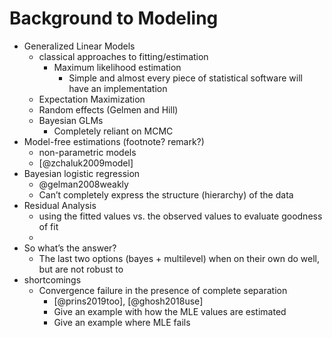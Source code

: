 # Background to Modeling {#background}

- Generalized Linear Models
  - classical approaches to fitting/estimation
    - Maximum likelihood estimation
      - Simple and almost every piece of statistical software will have an implementation
  - Expectation Maximization
  - Random effects (Gelmen and Hill)
  - Bayesian GLMs
    - Completely reliant on MCMC

- Model-free estimations (footnote? remark?)
  - non-parametric models
  - [@zchaluk2009model]

- Bayesian logistic regression
  - @gelman2008weakly
  - Can't completely express the structure (hierarchy) of the data

- Residual Analysis
  - using the fitted values vs. the observed values to evaluate goodness of fit
  - 

- So what's the answer?
  - The last two options (bayes + multilevel) when on their own do well, but are not robust to 
 
- shortcomings
  - Convergence failure in the presence of complete separation
    - [@prins2019too], [@ghosh2018use]
    - Give an example with how the MLE values are estimated
    - Give an example where MLE fails
